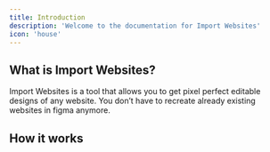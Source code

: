 ```yaml
---
title: Introduction
description: 'Welcome to the documentation for Import Websites'
icon: 'house'
---
```


## What is Import Websites?

Import Websites is a tool that allows you to get pixel perfect editable designs of any website. You don’t have to recreate already existing websites in figma anymore.

## How it works

